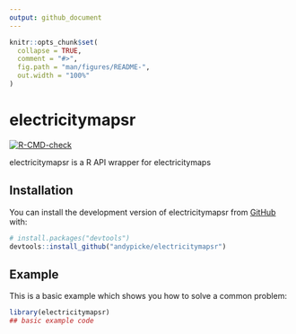 ```yaml
---
output: github_document
---
```


<!-- README.md is generated from README.Rmd. Please edit that file -->

```r
knitr::opts_chunk$set(
  collapse = TRUE,
  comment = "#>",
  fig.path = "man/figures/README-",
  out.width = "100%"
)
```

# electricitymapsr

<!-- badges: start -->
[![R-CMD-check](https://github.com/andypicke/electricitymapsr/actions/workflows/R-CMD-check.yaml/badge.svg)](https://github.com/andypicke/electricitymapsr/actions/workflows/R-CMD-check.yaml)
<!-- badges: end -->

electricitymapsr is a R API wrapper for electricitymaps

## Installation

You can install the development version of electricitymapsr from [GitHub](https://github.com/) with:

``` r
# install.packages("devtools")
devtools::install_github("andypicke/electricitymapsr")
```

## Example

This is a basic example which shows you how to solve a common problem:

```r
library(electricitymapsr)
## basic example code
```

